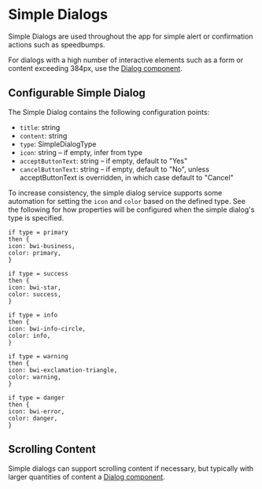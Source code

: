 

<Meta of={stories} />

# Simple Dialogs

Simple Dialogs are used throughout the app for simple alert or confirmation actions such as
speedbumps.

For dialogs with a high number of interactive elements such as a form or content exceeding 384px,
use the [Dialog component](?path=/docs/component-library-dialogs-dialog--docs).

<Primary />
<Controls />

## Configurable Simple Dialog

The Simple Dialog contains the following configuration points:

- `title`: string
- `content`: string
- `type`: SimpleDialogType
- `icon`: string – if empty, infer from type
- `acceptButtonText`: string – if empty, default to "Yes"
- `cancelButtonText`: string – if empty, default to "No", unless acceptButtonText is overridden, in
  which case default to "Cancel"

To increase consistency, the simple dialog service supports some automation for setting the `icon`
and `color` based on the defined type. See the following for how properties will be configured when
the simple dialog's type is specified.

```
if type = primary
then {
icon: bwi-business,
color: primary,
}

if type = success
then {
icon: bwi-star,
color: success,
}

if type = info
then {
icon: bwi-info-circle,
color: info,
}

if type = warning
then {
icon: bwi-exclamation-triangle,
color: warning,
}

if type = danger
then {
icon: bwi-error,
color: danger,
}
```

## Scrolling Content

Simple dialogs can support scrolling content if necessary, but typically with larger quantities of
content a [Dialog component](?path=/docs/component-library-dialogs-dialog--docs).

<Story of={stories.ScrollingContent} />
